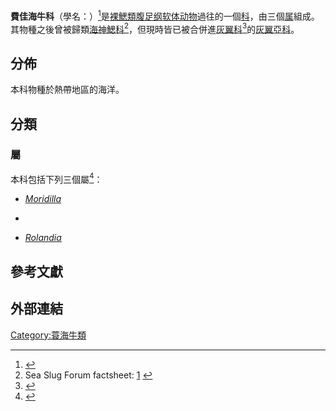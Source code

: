 {{Automatic taxobox
 | taxon = Phidianidae
 | authority = Odhner, 1968
 | subdivison_rank=[[#屬|屬]]
 | subdivison=
*[[Moridilla|Moridilla]]
*{{tsl|pt|Phidiana}}
*[[Rolandia|Rolandia]]
}}

'''費佳海牛科'''（學名：{{lang|la|Phidianidae}}）<ref name="shelldoc_200023">{{shelldoc_200023}}</ref>是[[裸鰓類|裸鰓類]][[腹足纲|腹足纲]][[软体动物|软体动物]]過往的一個[[科_(生物)|科]]，由三個[[属|属]]組成。其物種之後曾被歸類[[海神鰓科|海神鰓科]]<ref>Sea Slug Forum factsheet: [http://www.seaslugforum.net/find/phidhilt] {{Wayback|url=http://www.seaslugforum.net/find/phidhilt |date=20160304065347 }}</ref>，但現時皆已被合併進[[灰翼科|灰翼科]]<ref name="WoRMS_570857">{{WoRMS |id=570857 |title=Phidianidae Odhner, 1968 |db=MolluscaBase |last=Bouchet |first=Philippe |authorlink=菲利普·布歇特 |date=2011-05-01 |access-date=2021-03-02 }}</ref>的[[灰翼亞科|灰翼亞科]]。

== 分佈 ==
本科物種{{tsl|pt|distribuição natural|自然分佈}}於熱帶地區的海洋。

== 分類 ==
=== 屬 ===
本科包括下列三個屬<ref name="McDonald 2006">{{cite web |url=http://escholarship.org/uc/item/0hb5d87j.pdf |format=PDF |title=Nudibranch Systematic Index |last=McDonald |first=Gary R |editor=[[聖塔克魯茲加利福尼亞大學|University of California Santa Cruz]] |data=2006-07-29 |language=en |access-date=2021-03-02 |archive-date=2016-03-03 |archive-url=https://web.archive.org/web/20160303170617/http://escholarship.org/uc/item/0hb5d87j.pdf |dead-url=no }}</ref>：
* ''[[Moridilla|Moridilla]]''
*{{tsl|pt|Phidiana|費佳海牛屬}} ''{{tsl|pt|Phidiana}}''
*''[[Rolandia|Rolandia]]''

== 參考文獻 ==
{{reflist |refs=
<ref nane="McDonald 2006">{{cite journal|first=Gary R.|last=McDonald, University of California Santa Cruz|data=29 luglio 2006|título=Nudibranch Systematic Index, University of California Santa Cruz|periódico=Institute of Marine Sciences|url=http://repositories.cdlib.org/ims/Nudibranch_Systematic_Index/|format=PDF|language=en|title=存档副本|journal=|access-date=2021-03-02|archive-date=2007-08-12|archive-url=https://web.archive.org/web/20070812031951/http://repositories.cdlib.org/ims/Nudibranch_Systematic_Index/|dead-url=no}}</ref>
}}

== 外部連結 ==

{{Taxonbar}}
[[Category:蓑海牛類|Category:蓑海牛類]]